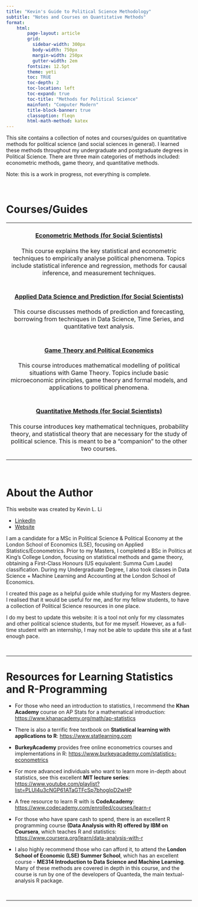 ```yaml
---
title: "Kevin's Guide to Political Science Methodology"
subtitle: "Notes and Courses on Quantitative Methods"
format:
    html:
        page-layout: article
        grid:
          sidebar-width: 300px
          body-width: 750px
          margin-width: 250px
          gutter-width: 2em
        fontsize: 12.5pt
        theme: yeti
        toc: TRUE
        toc-depth: 2
        toc-location: left
        toc-expand: true
        toc-title: "Methods for Political Science"
        mainfont: "Computer Modern"
        title-block-banner: true
        classoption: fleqn
        html-math-method: katex
---
```


This site contains a collection of notes and courses/guides on quantitative methods for political science (and social sciences in general). I learned these methods throughout my undergraduate and postgraduate degrees in Political Science. There are three main categories of methods included: econometric methods, game theory, and quantitative methods.

Note: this is a work in progress, not everything is complete.

<br />

# Courses/Guides

+:------------------------------------------------------------------------------------------------------------------------------------------------------------------------------------------------------------------------------:+
| #### [Econometric Methods (for Social Scientists)](https://politicalscience.github.io/metrics)                                                                                                                                 |
|                                                                                                                                                                                                                                |
| This course explains the key statistical and econometric techniques to empirically analyse political phenomena. Topics include statistical inference and regression, methods for causal inference, and measurement techniques. |
+--------------------------------------------------------------------------------------------------------------------------------------------------------------------------------------------------------------------------------+
| #### [Applied Data Science and Prediction (for Social Scientists)](https://politicalscience.github.io/datascience)                                                                                                             |
|                                                                                                                                                                                                                                |
| This course discusses methods of prediction and forecasting, borrowing from techniques in Data Science, Time Series, and quantitative text analysis.                                                                           |
+--------------------------------------------------------------------------------------------------------------------------------------------------------------------------------------------------------------------------------+
| #### [Game Theory and Political Economics](https://politicalscience.github.io/gametheory)                                                                                                                                      |
|                                                                                                                                                                                                                                |
| This course introduces mathematical modelling of political situations with Game Theory. Topics include basic microeconomic principles, game theory and formal models, and applications to political phenomena.                 |
+--------------------------------------------------------------------------------------------------------------------------------------------------------------------------------------------------------------------------------+
| #### [Quantitative Methods (for Social Scientists)](https://politicalscience.github.io/maths)                                                                                                                                  |
|                                                                                                                                                                                                                                |
| This course introduces key mathematical techniques, probability theory, and statistical theory that are necessary for the study of political science. This is meant to be a "companion" to the other two courses.              |
+--------------------------------------------------------------------------------------------------------------------------------------------------------------------------------------------------------------------------------+

<br />

# About the Author {#creator}

This website was created by Kevin L. Li

-   [LinkedIn](https://www.linkedin.com/in/kevinlingfengli/)
-   [Website](https://kevinli03.github.io)

I am a candidate for a MSc in Political Science & Political Economy at the London School of Economics (LSE), focusing on Applied Statistics/Econometrics. Prior to my Masters, I completed a BSc in Politics at King's College London, focusing on statistical methods and game theory, obtaining a First-Class Honours (US equivalent: Summa Cum Laude) classification. During my Undergraduate Degree, I also took classes in Data Science + Machine Learning and Accounting at the London School of Economics.

I created this page as a helpful guide while studying for my Masters degree. I realised that it would be useful for me, and for my fellow students, to have a collection of Political Science resources in one place.

I do my best to update this website: it is a tool not only for my classmates and other political science students, but for me myself. However, as a full-time student with an internship, I may not be able to update this site at a fast enough pace.

<br />

------------------------------------------------------------------------

# Resources for Learning Statistics and R-Programming {#resources}

-   For those who need an introduction to statistics, I recommend the **Khan Academy** course on AP Stats for a mathematical introduction: <https://www.khanacademy.org/math/ap-statistics>

-   There is also a terrific free textbook on **Statistical learning with applications to R**: <https://www.statlearning.com>

-   **BurkeyAcademy** provides free online econometrics courses and implementations in R: <https://www.burkeyacademy.com/statistics-econometrics>

-   For more advanced individuals who want to learn more in-depth about statistics, see this excellent **MIT lecture series**: <https://www.youtube.com/playlist?list=PLUl4u3cNGP61ATaGTFcSp7bhogloD2wHP>

-   A free resource to learn R with is **CodeAcademy**: <https://www.codecademy.com/enrolled/courses/learn-r>

-   For those who have spare cash to spend, there is an excellent R programming course **(Data Analysis with R) offered by IBM on Coursera**, which teaches R and statistics: <https://www.coursera.org/learn/data-analysis-with-r>

-   I also highly recommend those who can afford it, to attend the **London School of Economic (LSE) Summer School**, which has an excellent course - **ME314 Introduction to Data Science and Machine Learning**. Many of these methods are covered in depth in this course, and the course is run by one of the developers of Quanteda, the main textual-analysis R package.

<br />

------------------------------------------------------------------------
